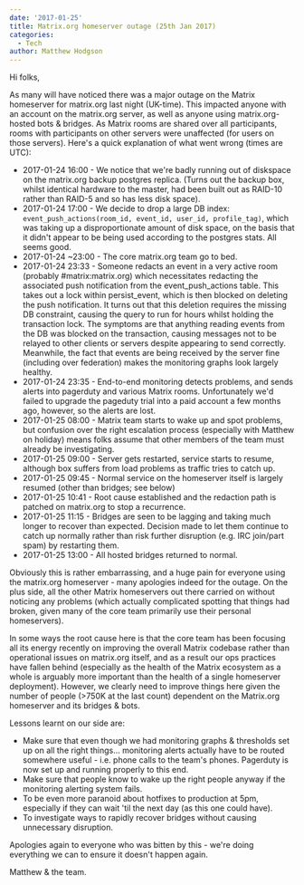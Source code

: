 ```yaml
---
date: '2017-01-25'
title: Matrix.org homeserver outage (25th Jan 2017)
categories:
  - Tech
author: Matthew Hodgson
---
```


Hi folks,

As many will have noticed there was a major outage on the Matrix homeserver for matrix.org last night (UK-time).  This impacted anyone with an account on the matrix.org server, as well as anyone using matrix.org-hosted bots & bridges.  As Matrix rooms are shared over all participants, rooms with participants on other servers were unaffected (for users on those servers). Here's a quick explanation of what went wrong (times are UTC):

<ul>
<li>2017-01-24 16:00 - We notice that we're badly running out of diskspace on the matrix.org backup postgres replica.  (Turns out the backup box, whilst identical hardware to the master, had been built out as RAID-10 rather than RAID-5 and so has less disk space).
</li><li>2017-01-24 17:00 - We decide to drop a large DB index: <code>event_push_actions(room_id, event_id, user_id, profile_tag)</code>, which was taking up a disproportionate amount of disk space, on the basis that it didn't appear to be being used according to the postgres stats.  All seems good.
</li><li>2017-01-24 ~23:00 - The core matrix.org team go to bed.
</li><li>2017-01-24 23:33 - Someone redacts an event in a very active room (probably #matrix:matrix.org) which necessitates redacting the associated push notification from the event_push_actions table.  This takes out a lock within persist_event, which is then blocked on deleting the push notification.  It turns out that this deletion requires the missing DB constraint, causing the query to run for hours whilst holding the transaction lock.  The symptoms are that anything reading events from the DB was blocked on the transaction, causing messages not to be relayed to other clients or servers despite appearing to send correctly.  Meanwhile, the fact that events are being received by the server fine (including over federation) makes the monitoring graphs look largely healthy.
</li><li>2017-01-24 23:35 - End-to-end monitoring detects problems, and sends alerts into pagerduty and various Matrix rooms.  Unfortunately we'd failed to upgrade the pageduty trial into a paid account a few months ago, however, so the alerts are lost.
</li><li>2017-01-25 08:00 - Matrix team starts to wake up and spot problems, but confusion over the right escalation process (especially with Matthew on holiday) means folks assume that other members of the team must already be investigating.
</li><li>2017-01-25 09:00 - Server gets restarted, service starts to resume, although box suffers from load problems as traffic tries to catch up.
</li><li>2017-01-25 09:45 - Normal service on the homeserver itself is largely resumed (other than bridges; see below)
</li><li>2017-01-25 10:41 - Root cause established and the redaction path is patched on matrix.org to stop a recurrence.
</li><li>2017-01-25 11:15 - Bridges are seen to be lagging and taking much longer to recover than expected.   Decision made to let them continue to catch up normally rather than risk further disruption (e.g. IRC join/part spam) by restarting them.
</li><li>2017-01-25 13:00 - All hosted bridges returned to normal.</li>
</ul>

Obviously this is rather embarrassing, and a huge pain for everyone using the matrix.org homeserver - many apologies indeed for the outage. On the plus side, all the other Matrix homeservers out there carried on without noticing any problems (which actually complicated spotting that things had broken, given many of the core team primarily use their personal homeservers).

In some ways the root cause here is that the core team has been focusing all its energy recently on improving the overall Matrix codebase rather than operational issues on matrix.org itself, and as a result our ops practices have fallen behind (especially as the health of the Matrix ecosystem as a whole is arguably more important than the health of a single homeserver deployment).  However, we clearly need to improve things here given the number of people (>750K at the last count) dependent on the Matrix.org homeserver and its bridges & bots.

Lessons learnt on our side are:
<ul>
<li>Make sure that even though we had monitoring graphs & thresholds set up on all the right things... monitoring alerts actually have to be routed somewhere useful - i.e. phone calls to the team's phones.  Pagerduty is now set up and running properly to this end.</li>
<li>Make sure that people know to wake up the right people anyway if the monitoring alerting system fails.</li>
<li>To be even more paranoid about hotfixes to production at 5pm, especially if they can wait 'til the next day (as this one could have).</li>
<li>To investigate ways to rapidly recover bridges without causing unnecessary disruption.</li>
</ul>

Apologies again to everyone who was bitten by this - we're doing everything we can to ensure it doesn't happen again.

Matthew & the team.